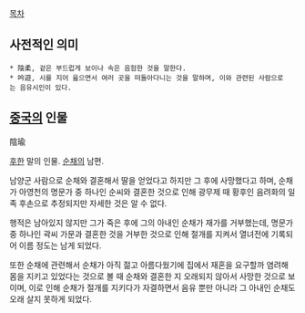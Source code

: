 [[목차]]
== 사전적인 의미 ==
 * 陰柔, 겉은 부드럽게 보이나 속은 음험한 것을 말한다.
 * 吟遊, 시를 지어 읊으면서 여러 곳을 떠돌아다니는 것을 말하며, 이와 관련된 사람으로는 음유시인이 있다.

== [[중국]]의 인물 ==
陰瑜

[[후한]] 말의 인물. [[순채]]의 남편.

남양군 사람으로 순채와 결혼해서 딸을 얻었다고 하지만 그 후에 사망했다고 하며, 순채가 아영천의 명문가 중 하나인 순씨와 결혼한 것으로 인해 광무제 때 황후인 음려화의 일족 후손으로 추정되지만 자세한 것은 알 수 없다.

행적은 남아있지 않지만 그가 죽은 후에 그의 아내인 순채가 재가를 거부했는데, 명문가 중 하나인 곽씨 가문과 결혼한 것을 거부한 것으로 인해 절개를 지켜서 열녀전에 기록되어 이름 정도는 남게 되었다.

또한 순채에 관련해서 순채가 아직 젊고 아름다웠기에 집에서 재혼을 요구할까 염려해 몸을 지키고 있었다는 것으로 볼 때 순채와 결혼한 지 오래되지 않아서 사망한 것으로 보이며, 이로 인해 순채가 절개를 지키다가 자결하면서 음유 뿐만 아니라 그 아내인 순채도 오래 살지 못하게 되었다.
